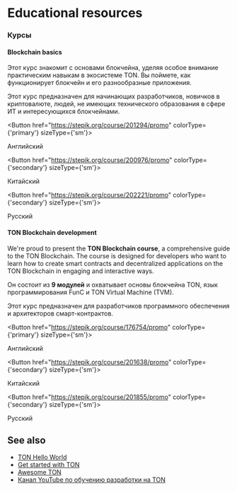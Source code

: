 

# Educational resources

### Курсы

#### Blockchain basics

Этот курс знакомит с основами блокчейна, уделяя особое внимание практическим навыкам в экосистеме TON. Вы поймете, как функционирует блокчейн и его разнообразные приложения.

Этот курс предназначен для начинающих разработчиков, новичков в криптовалюте, людей, не имеющих технического образования в сфере ИТ и интересующихся блокчейнами.

<Button href="https://stepik.org/course/201294/promo" 
        colorType={'primary'} sizeType={'sm'}>

Английский

</Button>

<Button href="https://stepik.org/course/200976/promo" 
        colorType={'secondary'} sizeType={'sm'}>

Китайский

</Button>

<Button href="https://stepik.org/course/202221/promo" 
        colorType={'secondary'} sizeType={'sm'}>

Русский

</Button>

#### TON Blockchain development

We're proud to present the **TON Blockchain course**, a comprehensive guide to the TON Blockchain. The course is designed for developers who want to learn how to create smart contracts and decentralized applications on the TON Blockchain in engaging and interactive ways.

Он состоит из **9 модулей** и охватывает основы блокчейна TON, язык программирования FunC и TON Virtual Machine (TVM).

Этот курс предназначен для разработчиков программного обеспечения и архитекторов смарт-контрактов.

<Button href="https://stepik.org/course/176754/promo" 
        colorType={'primary'} sizeType={'sm'}>

Английский

</Button>

<Button href="https://stepik.org/course/201638/promo" 
        colorType={'secondary'} sizeType={'sm'}>

Китайский

</Button>

<Button href="https://stepik.org/course/201855/promo" 
        colorType={'secondary'} sizeType={'sm'}>

Русский

</Button>

## See also

- [TON Hello World](https://helloworld.tonstudio.io/01-wallet/)
- [Get started with TON](/v3/guidelines/get-started-with-ton/)
- [Awesome TON](https://github.com/ton-community/awesome-ton)
- [Канал YouTube по обучению разработки на TON](https://www.youtube.com/@TONDevStudy)

<Feedback />
